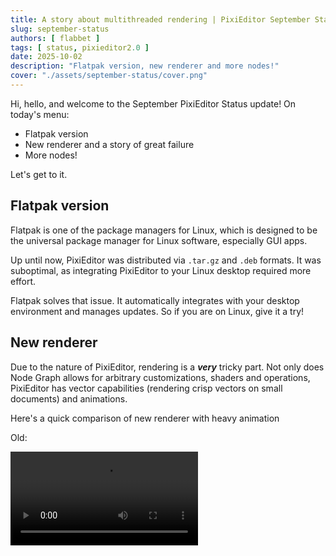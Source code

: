 ```yaml
---
title: A story about multithreaded rendering | PixiEditor September Status
slug: september-status
authors: [ flabbet ] 
tags: [ status, pixieditor2.0 ]
date: 2025-10-02
description: "Flatpak version, new renderer and more nodes!"
cover: "./assets/september-status/cover.png"
---
```



Hi, hello, and welcome to the September PixiEditor Status update! On today's menu:

- Flatpak version
- New renderer and a story of great failure
- More nodes!

Let's get to it.


## Flatpak version

Flatpak is one of the package managers for Linux, which is designed to be the universal package manager for Linux software, especially GUI apps.

Up until now, PixiEditor was distributed via `.tar.gz` and `.deb` formats. It was suboptimal, as integrating PixiEditor to your Linux desktop required more effort.

Flatpak solves that issue. It automatically integrates with your desktop environment and manages updates. So if you are on Linux, give it a try!

<FlathubWidget
  title="PixiEditor"
  author="PixiEditor"
  description="Universal node-based 2D editor."
  appUrl="https://flathub.org/en/apps/net.pixieditor.PixiEditor"
  iconUrl="https://raw.githubusercontent.com/PixiEditor/PixiEditor/refs/heads/flatpak-v2.0.1.14/assets/flatpak/icon-512.png"
/>

## New renderer

Due to the nature of PixiEditor, rendering is a ___very___ tricky part. Not only does Node Graph allows for arbitrary customizations, shaders and operations, PixiEditor has vector capabilities (rendering crisp vectors on small documents)
and animations. 

Here's a quick comparison of new renderer with heavy animation

Old:

<video src='/videos/september-status/old.webm' loop autoplay mute controls playsinline/>

New:

<video src='/videos/september-status/new.webm' loop autoplay mute controls playsinline/>

### Single threaded rendering 

PixiEditor renders on the UI Thread, which means that heavy graphs can lag or even freeze the UI. 

The logical solution was to make rendering on a separate thread. 

Well...

#### My little render thread journey

In short, Render Thread is a thing that runs in the background, independently of the main app and renders graphics at it's own pace. So whenever the main app requests a new frame,
render thread grabs this request, renders and hands the frame to the main app.

And I really wish it was that simple. This will be a little technical, so if you are just interested in new features, feel free to skip it.

PixiEditor uses Vulkan and OpenGL for rendering. However, neither Vulkan nor OpenGL is "standalone", we must first access Avalonia's GPU context to hook our own rendering. We use Avalonia's composition renderer to update the UI with rendered stuff.

Current renderer performs rendering "on demand", meaning that each UI control sends a render request with its surface to draw on. It has a few benefits:

- No additional intermediate surfaces,
- Out of the box "render only what you see" approach

...and a few downsides:
- More error-prone (surfaces might get disposed mid-flight)
- Potentially rendering the same frame multiple times
- It's harder to manage renders and perform optimizations
- It's virtually impossible to make rendering on other thread

So the very first step was to invert the rendering logic, so we have more control over each rendered frame.

Instead of 

Refresh request --> UI control surface --> Render to control's surface

I had to do 

Refresh request --> Render into intermediate surface --> UI control renders intermediate surface

Having one managing system that decides what gets rendered and in what resolution opens up a lot of optimization possibilities. 

For example if you have Node Graph opened and layer's panel visible, the renderer will render layer's preview only once in slightly higher resolution (because node previews are bigger), instead of rendering it twice
in different resolutions.

Great, so we have a system that produces bitmaps/surfaces with all previews and frames, that are just grabbed by UI controls to display. So the next logical step is to render these asynchronously.

Before I decided to jump into building separate thread solution, I tried better rendering scheduling in the Avalonia's UI Thread dispatcher. It is still one thread, but any lags should be "spread out" over a few frames.

At first it seemed to work really great, playing animations for heavy graphs was smooth and the UI was responsive. Unfortunately, after some time I discovered that manipulating heavy graphs (like moving a layer)
resulted in degraded performance. Rendering a singular layer into the bitmap wasn't slower than in previous renderer, but scheduler fired less often, so it seemed like it was laggy.

The only logical solution left at that time, was to implement separate render thread.

...

Remember the part where I mentioned we use Avalonia's GPU context and compositor? 
Yeah, to get a separate render thread I had to properly synchronize not only access to GPU API, but also render thread's render loop with Avalonia's compositor.

Sounds painful, huh?

Well, it was. After many days of freezes, crashes and debugging, it seemed to finally work. I developed it on a test project, but still.

◝(ᵔᗜᵔ)◜

<video src='/videos/september-status/render-thread-sample.webm' loop autoplay mute controls playsinline/>

Until I ran PixiEditor with it...

<video src='/videos/september-status/pixieditor-rt.webm' loop autoplay mute controls playsinline/>

It worked like a hot mess...

(¬_¬")


#### Rendering scheduling

Something had to be done, I think the whole rework already took me a full 2 weeks, where one whole week was dedicated to render thread. Shipping renderer that provides worse performance is unacceptable, even
if it's better in some scenarios.

At that point, I already invested so much time into this. I decided to give up separate render thread for now. However the whole point of the rework was to fix freezes and improve the performance.

So what now?

I got my shit together and facts straight. 

\> _New rework solves laggy animation performance_<br/>
\> _Manipulation performance is degraded due to background scheduler update rate_

...

\> _Can't I just fire rendering immediately when user manipulates the canvas and do background rendering for animation?_

5 lines of code and problem solved.

<span style={{fontSize: "48px"}}>🙈</span>

It doesn't completely replace separate thread solution. It still runs on the main thread, but it's already much better. At least according to my tests.

_(to any brave soul, if you want to play around render thread solution I made, check the `render-thread` branch both for `PixiEditor` and `src/Drawie`)_

### GPU chunks and direct viewport rendering

This optimization is quite exciting for me. It's only related to drawing/painting performance, but it's been on my mind since the beginning of version 2.0.

PixiEditor uses chunks for layers. So instead of storing full resolution layer it only stores chunks that have something in them. For example, if you have a 1024x1024 document, one layer of this document
consists of 4 chunks that are 256x256 each. If you only draw on one chunk, others won't be stored in memory.

This system was developed for version 1.0 and lost its meaning during transition to 2.0. Due to the performance reasons we had to use intermediate, full resolution texture before drawing to the screen. 
Which kills any benefits of chunks.

Why did it work like that? Well, version 1.0 had CPU-only rendering, and CPU chunks were a leftover from 1.0. I tried making them GPU a while ago, but it had major problems back then.

Fortunately, I managed to properly implement GPU chunk textures, which significantly improves rendering performance. Thanks to this, I was able to get rid of intermediate surface and draw the chunks 
to the screen directly. 

Direct screen rendering opens a possibility for another amazing optimization technique called occlusion culling. In the new renderer, PixiEditor will only draw chunks you see on the screen, if you zoom the 
viewport, chunks outside the visible area won't be rendered.

Here's a preview with shrunk visible area to see the effect
<video src='/videos/september-status/occlusion-culling.webm' loop autoplay mute controls playsinline/>

Furthermore, if you have a document with a graph, that consists of layers only, drawing shouldn't allocate more memory than amount of chunks required. So creating huge documents by itself won't cause memory problems for PixiEditor. 
Saving .pixi files will also save filled chunks only.

Please note that the new renderer is not yet released. It will require some more testing before it lands in the development version.

## New Nodes

### Slice Text, Character Position and Text Info

We've added a few new nodes for text manipulation.

<Image src={textNodes} alt="Text nodes example"/>

And here's a quick demo of what you can do with them

<video src='/videos/september-status/txt.mp4' loop autoplay mute controls playsinline/>

These are already in the [development version](https://pixieditor.net/docs/open-beta/) (2.0.1.15-dev), so feel free to try them out!

### Posterize

The Posterize node reduces the number of colors in an image, creating a stylized effect. It works by mapping the colors in the input image to a limited set of colors based on the specified number of levels. 

We added a node for that. There are 2 modes available: RGB and Luminance. The latter will produce grayscale posterization.

<Image src={posterizeImg} alt="Posterize node example"/>

## What's next?

We are still working on fixes and improvements after the 2.0 release along with a Brush Engine. Hopefully I'll have more news about it in October status update. 

<FoundersPackBanner/ >

Also, thanks to Sebasthem for letting us use a photo of this cute kitty! <br/> 
Sebasthem's [Instagram](https://www.instagram.com/p/DNm5RyyODL0/?igsh=MWg0NjM4Z21kdGNoMA==)

Thank you for reading, see you next month!
